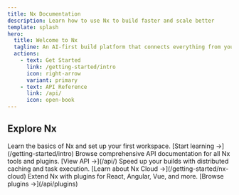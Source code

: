 ```yaml
---
title: Nx Documentation
description: Learn how to use Nx to build faster and scale better
template: splash
hero:
  title: Welcome to Nx
  tagline: An AI-first build platform that connects everything from your editor to CI. Helping you deliver fast, without breaking things.
  actions:
    - text: Get Started
      link: /getting-started/intro
      icon: right-arrow
      variant: primary
    - text: API Reference
      link: /api/
      icon: open-book
---
```



## Explore Nx

<CardGrid stagger>
  <Card title="Getting Started" icon="rocket">
    Learn the basics of Nx and set up your first workspace. [Start learning
    →](/getting-started/intro)
  </Card>
  <Card title="API Reference" icon="document">
    Browse comprehensive API documentation for all Nx tools and plugins. [View
    API →](/api/)
  </Card>
  <Card title="Nx Cloud" icon="cloud">
    Speed up your builds with distributed caching and task execution. [Learn
    about Nx Cloud →](/getting-started/nx-cloud)
  </Card>
  <Card title="Plugins" icon="puzzle">
    Extend Nx with plugins for React, Angular, Vue, and more. [Browse plugins
    →](/api/plugins)
  </Card>
</CardGrid>
